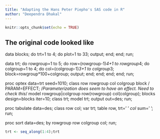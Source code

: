 ```yaml
---
title: "Adapting the Hans Peter Piepho's SAS code in R"
author: "Deependra Dhakal"
---
```


```r
knitr::opts_chunk$set(echo = TRUE)
```

## The original code looked like
data blocks;
do trt=1 to 4;
do plot=1 to 33;
output;
end;
end;
run;

data trt;
do rowgroup=1 to 5;
do row=(rowgroup-1)*4+1 to rowgroup*4;
do colgroup=1 to 4;
do col=(colgroup-1)*3+1 to colgroup*3;
block=rowgroup*100+colgroup;
output;
end;
end;
end;
end;
run;

proc optex data=trt seed=1010;
class row rowgroup col colgroup block / PARAM=EFFECT; /*Parameterization does seem to have an effect. Need to check this*/
model rowgroup|colgroup row(rowgroup) col(colgroup);
blocks design=blocks iter=10;
class trt;
model trt;
output out=des;
run;

proc tabulate data=des;
class row col;
var trt;
table row, trt=' ' *col *sum=' ';
run;

proc sort data=des;
by rowgroup row colgroup col;
run;



```r
trt <- seq_along(1:4);trt
```

